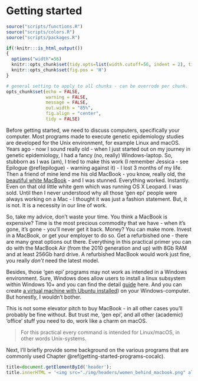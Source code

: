 # Getting started {#getting-started}
<!-- ![](./img/_headers/women_behind_macbook.png){width=100%} -->
```r
source("scripts/functions.R")
source("scripts/colors.R")
source("scripts/packages.R")
```

```r
if(!knitr:::is_html_output())
{
  options("width"=56)
  knitr::opts_chunk$set(tidy.opts=list(width.cutoff=56, indent = 2), tidy = TRUE)
  knitr::opts_chunk$set(fig.pos = 'H')
}
```

```r
# general setting to apply to all chunks - can be overrode per chunk.
opts_chunk$set(echo = FALSE, 
               warning = FALSE, 
               message = FALSE, 
               out.width = "85%", 
               fig.align = "center", 
               tidy = FALSE)
```

Before getting started, we need to discuss computers, specifically your computer. Most programs made to execute genetic epidemiology studies are developed for the Unix environment, for example Linux and macOS. Years ago - now I sound really old - when I just started out on my journey in genetic epidemiology, I had a fancy (no, really) Windows-laptop. So, stubborn as I was (am), I tried to make this work (I remember Jessica - see Epilogue \@ref(epilogue) - warning against it) - I lost 3 months of my life. 
Then a friend of mine lend me his old MacBook - you know, really old, the [beautiful white MacBook](https://apple.fandom.com/wiki/MacBook_(original)){target="_blank"} - and I was stunned. Everything worked. Instantly. Even on that old little white gem which was running OS X Leopard. I was sold. Until then I never understood why all those 'gen epi' people were always working on a Mac - I thought it was just a fashion statement. But, it is not. It is a necessity in our line of work.

So, take my advice, don't waste your time. You think a MacBook is expensive? Time is the most precious commodity that we have - when it's gone, it's gone - you'll never get it back. Money? You can make more. Invest in a MacBook, or get your employer to do so. Get a refurbished one - there are many great options out there. Everything in this practical primer you can do with the MacBook Air (from the 2010 generation and up) with 8Gb RAM and at least 256Gb hard drive. A refurbished MacBook would work just fine, you really _don't_ need the latest model. 

Besides, those 'gen epi' programs may not work as intended in a Windows environment. Sure, Windows does allow users to install a linux subsystem within Windows 10+ and you can find the detail [guide](https://docs.microsoft.com/en-us/windows/wsl/about){target="_blank"} here. And you can create [a virtual machine with Ubuntu installed](https://blog.storagecraft.com/the-dead-simple-guide-to-installing-a-linux-virtual-machine-on-windows/){target="_blank"}) on your Windows-computer. But honestly, I wouldn't bother.

This is not some elevator pitch to buy MacBook - in all other cases you'll probably be fine without. But trust me, 'gen epi', and all other (academic) 'office' stuff you need to do, work like a charm on macOS.

> For this practical every command is intended for Linux/macOS, in other words Unix-systems.

Next, I'll briefly provide some background on the various programs that are commonly used Chapter \@ref(getting-started-programs-cocalc).

```js
title=document.getElementById('header');
title.innerHTML = '<img src="./img/headers/women_behind_macbook.png" alt="Getting started">' + title.innerHTML
```
